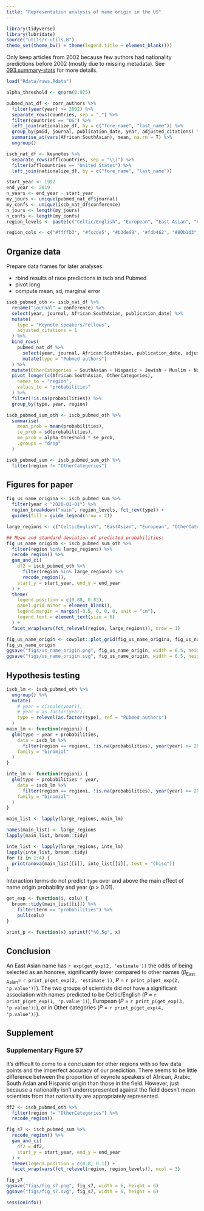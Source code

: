 ```yaml
---
title: "Representation analysis of name origin in the US"
---
```


```r
library(tidyverse)
library(lubridate)
source("utils/r-utils.R")
theme_set(theme_bw() + theme(legend.title = element_blank()))
```

Only keep articles from 2002 because few authors had nationality predictions before 2002 (mostly due to missing metadata).
See [093.summary-stats](docs/093.summary-stats.html) for more details.

```r
load("Rdata/raws.Rdata")

alpha_threshold <- qnorm(0.975)

pubmed_nat_df <- corr_authors %>%
  filter(year(year) >= 2002) %>%
  separate_rows(countries, sep = ",") %>%
  filter(countries == "US") %>%
  left_join(nationalize_df, by = c("fore_name", "last_name")) %>%
  group_by(pmid, journal, publication_date, year, adjusted_citations) %>%
  summarise_at(vars(African:SouthAsian), mean, na.rm = T) %>%
  ungroup()

iscb_nat_df <- keynotes %>%
  separate_rows(afflcountries, sep = "\\|") %>%
  filter(afflcountries == "United States") %>%
  left_join(nationalize_df, by = c("fore_name", "last_name"))

start_year <- 1992
end_year <- 2019
n_years <- end_year - start_year
my_jours <- unique(pubmed_nat_df$journal)
my_confs <- unique(iscb_nat_df$conference)
n_jours <- length(my_jours)
n_confs <- length(my_confs)
region_levels <- paste(c("Celtic/English", "European", "East Asian", "Hispanic", "South Asian", "Arabic", "Hebrew", "African", "Nordic", "Greek"), "names")

region_cols <- c("#ffffb3", "#fccde5", "#b3de69", "#fdb462", "#80b1d3", "#8dd3c7", "#bebada", "#fb8072", "#bc80bd", "#ccebc5")
```

## Organize data

Prepare data frames for later analyses:

- rbind results of race predictions in iscb and Pubmed
- pivot long
- compute mean, sd, marginal error

```r
iscb_pubmed_oth <- iscb_nat_df %>%
  rename("journal" = conference) %>%
  select(year, journal, African:SouthAsian, publication_date) %>%
  mutate(
    type = "Keynote speakers/Fellows",
    adjusted_citations = 1
  ) %>%
  bind_rows(
    pubmed_nat_df %>%
      select(year, journal, African:SouthAsian, publication_date, adjusted_citations) %>%
      mutate(type = "Pubmed authors")
  ) %>%
  mutate(OtherCategories = SouthAsian + Hispanic + Jewish + Muslim + Nordic + Greek + African) %>%
  pivot_longer(c(African:SouthAsian, OtherCategories),
    names_to = "region",
    values_to = "probabilities"
  ) %>%
  filter(!is.na(probabilities)) %>%
  group_by(type, year, region)

iscb_pubmed_sum_oth <- iscb_pubmed_oth %>%
  summarise(
    mean_prob = mean(probabilities),
    se_prob = sd(probabilities),
    me_prob = alpha_threshold * se_prob,
    .groups = "drop"
  )

iscb_pubmed_sum <- iscb_pubmed_sum_oth %>%
  filter(region != "OtherCategories")
```

## Figures for paper

```r
fig_us_name_origina <- iscb_pubmed_sum %>%
  filter(year < "2020-01-01") %>%
  region_breakdown("main", region_levels, fct_rev(type)) +
  guides(fill = guide_legend(nrow = 2))

large_regions <- c("CelticEnglish", "EastAsian", "European", "OtherCategories")

## Mean and standard deviation of predicted probabilities:
fig_us_name_originb <- iscb_pubmed_sum_oth %>%
  filter(region %in% large_regions) %>%
  recode_region() %>%
  gam_and_ci(
    df2 = iscb_pubmed_oth %>%
      filter(region %in% large_regions) %>%
      recode_region(),
    start_y = start_year, end_y = end_year
  ) +
  theme(
    legend.position = c(0.88, 0.83),
    panel.grid.minor = element_blank(),
    legend.margin = margin(-0.5, 0, 0, 0, unit = "cm"),
    legend.text = element_text(size = 6)
  ) +
  facet_wrap(vars(fct_relevel(region, large_regions)), nrow = 1)

fig_us_name_origin <- cowplot::plot_grid(fig_us_name_origina, fig_us_name_originb, labels = "AUTO", ncol = 1, rel_heights = c(1.3, 1))
fig_us_name_origin
ggsave("figs/us_name_origin.png", fig_us_name_origin, width = 6.5, height = 5.5)
ggsave("figs/us_name_origin.svg", fig_us_name_origin, width = 6.5, height = 5.5)
```

## Hypothesis testing

```r
iscb_lm <- iscb_pubmed_oth %>%
  ungroup() %>%
  mutate(
    # year = c(scale(year)),
    # year = as.factor(year),
    type = relevel(as.factor(type), ref = "Pubmed authors")
  )
main_lm <- function(regioni) {
  glm(type ~ year + probabilities,
    data = iscb_lm %>%
      filter(region == regioni, !is.na(probabilities), year(year) >= 2002),
    family = "binomial"
  )
}

inte_lm <- function(regioni) {
  glm(type ~ probabilities * year,
    data = iscb_lm %>%
      filter(region == regioni, !is.na(probabilities), year(year) >= 2002),
    family = "binomial"
  )
}

main_list <- lapply(large_regions, main_lm)

names(main_list) <- large_regions
lapply(main_list, broom::tidy)

inte_list <- lapply(large_regions, inte_lm)
lapply(inte_list, broom::tidy)
for (i in 1:4) {
  print(anova(main_list[[i]], inte_list[[i]], test = "Chisq"))
}
```
Interaction terms do not predict `type` over and above the main effect of name origin probability and year (_p_ > 0.01).

```r
get_exp <- function(i, colu) {
  broom::tidy(main_list[[i]]) %>%
    filter(term == "probabilities") %>%
    pull(colu)
}

print_p <- function(x) sprintf("%0.5g", x)
```

## Conclusion

An East Asian name has `r exp(get_exp(2, 'estimate'))` the odds of being selected as an honoree, significantly lower compared to other names ($\beta_\textrm{East Asian} =$ `r print_p(get_exp(2, 'estimate'))`, _P_ = `r print_p(get_exp(2, 'p.value'))`).
The two groups of scientists did not have a significant association with names predicted to be Celtic/English (_P_ = `r print_p(get_exp(1, 'p.value'))`), European (_P_ = `r print_p(get_exp(3, 'p.value'))`), or in Other categories (_P_ = `r print_p(get_exp(4, 'p.value'))`).

## Supplement

### Supplementary Figure S7 {#sup_fig_s7}
It's difficult to come to a conclusion for other regions with so few data points and the imperfect accuracy of our prediction.
There seems to be little difference between the proportion of keynote speakers of African, Arabic, South Asian and Hispanic origin than those in the field.
However, just because a nationality isn't underrepresented against the field doesn't mean scientists from that nationality are appropriately represented.

```r
df2 <- iscb_pubmed_oth %>%
  filter(region != "OtherCategories") %>%
  recode_region()

fig_s7 <- iscb_pubmed_sum %>%
  recode_region() %>%
  gam_and_ci(
    df2 = df2,
    start_y = start_year, end_y = end_year
  ) +
  theme(legend.position = c(0.8, 0.1)) +
  facet_wrap(vars(fct_relevel(region, region_levels)), ncol = 3)

fig_s7
ggsave("figs/fig_s7.png", fig_s7, width = 6, height = 6)
ggsave("figs/fig_s7.svg", fig_s7, width = 6, height = 6)
```


```r
sessionInfo()
```
